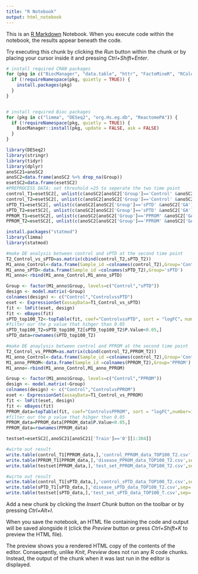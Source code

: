 ```yaml
---
title: "R Notebook"
output: html_notebook
---
```


This is an [R Markdown](http://rmarkdown.rstudio.com) Notebook. When you execute code within the notebook, the results appear beneath the code. 

Try executing this chunk by clicking the *Run* button within the chunk or by placing your cursor inside it and pressing *Ctrl+Shift+Enter*. 
```r
# install required CRAN packages
for (pkg in c("BiocManager", "data.table", "httr", "FactoMineR", "RColorBrewer")) {
  if (!requireNamespace(pkg, quietly = TRUE)) {
    install.packages(pkg)
  }
}


# install required Bioc packages
for (pkg in c("limma", "DESeq2", "org.Hs.eg.db", "ReactomePA")) {
  if (!requireNamespace(pkg, quietly = TRUE)) {
    BiocManager::install(pkg, update = FALSE, ask = FALSE)
  }
}

```


```r
library(DESeq2)
library(stringr)
library(tidyr)
library(dplyr)
anoSC21=anoSC2
anoSC2=data.frame(anoSC2 %>% drop_na(Group))
esetSC2=data.frame(esetSC2)
#PREPROCESS DATA: set threshold =25 to seperate the two time point
control_T1=esetSC2[, unlist(c(anoSC2[anoSC2['Group']=='Control' &anoSC2['GA']<=25,]['SampleID']))]
control_T2=esetSC2[, unlist(c(anoSC2[anoSC2['Group']=='Control' &anoSC2['GA']>25,]['SampleID']))]
sPTD_T1=esetSC2[, unlist(c(anoSC2[anoSC2['Group']=='sPTD' &anoSC2['GA']<=25,]['SampleID']))]
sPTD_T2=esetSC2[, unlist(c(anoSC2[anoSC2['Group']=='sPTD' &anoSC2['GA']>25,]['SampleID']))]
PPROM_T1=esetSC2[, unlist(c(anoSC2[anoSC2['Group']=='PPROM' &anoSC2['GA']<=25,]['SampleID']))]
PPROM_T2=esetSC2[, unlist(c(anoSC2[anoSC2['Group']=='PPROM' &anoSC2['GA']>25,]['SampleID']))]
```


```r
install.packages("statmod")
library(limma)
library(statmod)
```


```r
#make DE analysis between control and sPTD at the second time point
T2_Control_vs_sPTD=as.matrix(cbind(control_T2,sPTD_T2))
M1_anno_Control<-data.frame(Sample_id =colnames(control_T2),Group='Control')
M1_anno_sPTD<-data.frame(Sample_id =colnames(sPTD_T2),Group='sPTD')
M1_anno<-rbind(M1_anno_Control,M1_anno_sPTD)

Group <- factor(M1_anno$Group, levels=c("Control","sPTD"))
design <- model.matrix(~Group)
colnames(design) <- c("Control","ControlvssPTD")
eset <- ExpressionSet(assayData=T1_Control_vs_sPTD)
fit <- lmFit(eset, design)
fit <- eBayes(fit)
sPTD_top100_T2<-topTable(fit, coef="ControlvssPTD", sort = "logFC"，number=145, adjust="BH")
#filter our the p value that hihger than 0.05
sPTD_top100_T2=sPTD_top100_T2[sPTD_top100_T2$P.Value<0.05,]
sPTD_data=rownames(sPTD_top100_T2)
```

```r
#make DE anaylysis between control and PPROM at the second time point 
T2_Control_vs_PPROM=as.matrix(cbind(control_T2,PPROM_T2))
M1_anno_Control<-data.frame(Sample_id =colnames(control_T2),Group='Control')
M1_anno_PPROM<-data.frame(Sample_id =colnames(PPROM_T2),Group='PPROM')
M1_anno<-rbind(M1_anno_Control,M1_anno_PPROM)

Group <- factor(M1_anno$Group, levels=c("Control","PPROM"))
design <- model.matrix(~Group)
colnames(design) <- c("Control","ControlvsPPROM")
eset <- ExpressionSet(assayData=T1_Control_vs_PPROM)
fit <- lmFit(eset, design)
fit <- eBayes(fit)
PPROM_data=topTable(fit, coef="ControlvsPPROM", sort = "logFC",number=143,adjust='BH',confint = 0.95)
#filter our the p value that hihger than 0.05
PPROM_data=PPROM_data[PPROM_data$P.Value<0.05,]
PPROM_data=rownames(PPROM_data)

```

```r
testset=esetSC2[,anoSC21[anoSC21['Train']=='0'][1:304]]
```

```r
#wirte out result
write.table(control_T1[PPROM_data,],'control_PPROM_data_TOP100_T2.csv',sep=',')
write.table(PPROM_T1[PPROM_data,],'disease_PPROM_data_TOP100_T2.csv',sep=',')
write.table(testset[PPROM_data,],'test_set_PPROM_data_TOP100_T2.csv',sep=',')
```
```r
#wirte out result
write.table(control_T1[sPTD_data,],'control_sPTD_data_TOP100_T2.csv',sep=',')
write.table(sPTD_T1[sPTD_data,],'disease_sPTD_data_TOP100_T2.csv',sep=',')
write.table(testset[sPTD_data,],'test_set_sPTD_data_TOP100_T.csv',sep=',')
```





Add a new chunk by clicking the *Insert Chunk* button on the toolbar or by pressing *Ctrl+Alt+I*.

When you save the notebook, an HTML file containing the code and output will be saved alongside it (click the *Preview* button or press *Ctrl+Shift+K* to preview the HTML file).

The preview shows you a rendered HTML copy of the contents of the editor. Consequently, unlike *Knit*, *Preview* does not run any R code chunks. Instead, the output of the chunk when it was last run in the editor is displayed.
